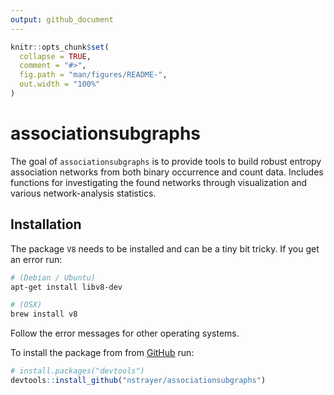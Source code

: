```yaml
---
output: github_document
---
```


<!-- README.md is generated from README.Rmd. Please edit that file -->

```r
knitr::opts_chunk$set(
  collapse = TRUE,
  comment = "#>",
  fig.path = "man/figures/README-",
  out.width = "100%"
)
```

# associationsubgraphs

<!-- badges: start -->
<!-- badges: end -->

The goal of `associationsubgraphs` is to provide tools to build robust entropy association networks from both binary occurrence and count data. Includes functions for investigating the found networks through visualization and various network-analysis statistics. 

## Installation


The package `V8` needs to be installed and can be a tiny bit tricky. If you get an error run:

``` bash
# (Debian / Ubuntu)
apt-get install libv8-dev

# (OSX)
brew install v8
```
Follow the error messages for other operating systems. 

To install the package from from [GitHub](https://github.com/) run:

``` r
# install.packages("devtools")
devtools::install_github("nstrayer/associationsubgraphs")
```
